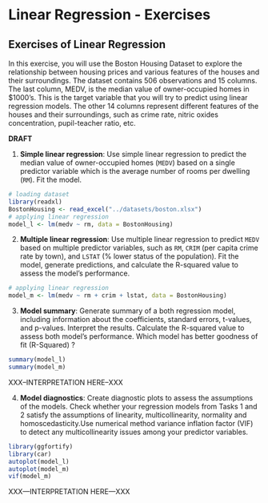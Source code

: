 # Linear Regression - Exercises {#lin-e}

## Exercises of Linear Regression
In this exercise, you will use the Boston Housing Dataset to explore the relationship between housing prices and various features of the houses and their surroundings. The dataset contains 506 observations and 15 columns. The last column, MEDV, is the median value of owner-occupied homes in $1000’s. This is the target variable that you will try to predict using linear regression models. The other 14 columns represent different features of the houses and their surroundings, such as crime rate, nitric oxides concentration, pupil-teacher ratio, etc.

**DRAFT**

1. **Simple linear regression**: Use simple linear regression to predict the median value of owner-occupied homes (`MEDV`) based on a single predictor variable which is the average number of rooms per dwelling (`RM`). Fit the model.
```r
# loading dataset
library(readxl)
BostonHousing <- read_excel("../datasets/boston.xlsx")
# applying linear regression
model_l <- lm(medv ~ rm, data = BostonHousing)
```

2. **Multiple linear regression**: Use multiple linear regression to predict `MEDV` based on multiple predictor variables, such as `RM`, `CRIM` (per capita crime rate by town), and `LSTAT` (% lower status of the population). Fit the model, generate predictions, and calculate the R-squared value to assess the model's performance.
```r
# applying linear regression
model_m <- lm(medv ~ rm + crim + lstat, data = BostonHousing)
```
3. **Model summary**: Generate summary of a both regression model, including information about the coefficients, standard errors, t-values, and p-values. Interpret the results. Calculate the R-squared value to assess both model's performance. Which model has better goodness of fit (R-Squared) ?

```r
summary(model_l)
summary(model_m)
```
XXX--INTERPRETATION HERE--XXX

4. **Model diagnostics**: Create diagnostic plots to assess the assumptions of the models. Check whether your regression models from Tasks 1 and 2 satisfy the assumptions of linearity, multicollinearity, normality and homoscedasticity.Use numerical method variance inflation factor (VIF) to detect any multicollinearity issues among your predictor variables.

```r
library(ggfortify)
library(car)
autoplot(model_l)
autoplot(model_m)
vif(model_m)
```

XXX---INTERPRETATION HERE---XXX



